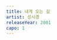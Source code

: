 ```yaml
---
title: 내게 오는 길
artist: 성시경
releaseYear: 2001
capo: 1
---
```


<ScoreWrapper>
  <ScorePhrase
    phrase={{
      lyrics: '지금 곁에서 딴 생각에 잠겨 걷고 있는 그대',
      chordList: [
        { name: 'D', position: 0 },
        { name: 'Em', position: 3 },
        { name: 'D/F]', position: 7 },
        { name: 'G', position: 11 },
        { name: 'Em', position: 16 },
        { name: 'A', position: 22 },
      ],
    }}
  />
  <ScorePhrase
    phrase={{
      lyrics: ' 설레는 마음에 몰래 그대 모습 바라보면서 내안에 담아요',
      chordList: [
        { name: 'D', position: 0 },
        { name: 'F]m7', position: 2 },
        { name: 'G', position: 8 },
        { name: 'Gm7', position: 11 },
        { name: 'F]m7', position: 14 },
        { name: 'B7', position: 18 },
        { name: 'Em', position: 23 },
        { name: 'Em/D', position: 25 },
        { name: 'A', position: 31 },
      ],
    }}
  />
  <ScorePhrase
    phrase={{
      lyrics: ' 사랑이겠죠 또 다른 말로는 설명할수 없죠',
      chordList: [
        { name: 'D', position: 0 },
        { name: 'Em', position: 3 },
        { name: 'D/F]', position: 6 },
        { name: 'G', position: 9 },
        { name: 'Em', position: 15 },
        { name: 'A7', position: 18 },
        { name: 'D', position: 23 },
      ],
    }}
  />
  <ScorePhrase
    phrase={{
      lyrics: '함께 걷는 이길 다시 추억으로 끝나지 않게 꼭 오늘처럼 지켜갈게요',
      chordList: [
        { name: 'F]m7', position: 1 },
        { name: 'G', position: 7 },
        { name: 'Gm7', position: 11 },
        { name: 'F]m7', position: 14 },
        { name: 'B7', position: 17 },
        { name: 'Em', position: 22 },
        { name: 'Em/D', position: 26 },
        { name: 'A7sus4', position: 33 },
        { name: 'A7', position: 36 },
      ],
    }}
  />
  <ScorePhrase
    phrase={{
      lyrics: ' 사랑한다는 그말 아껴둘걸 그랬죠',
      chordList: [
        { name: 'D', position: 0 },
        { name: 'D/F]', position: 3 },
        { name: 'G', position: 8 },
        { name: 'Em', position: 12 },
        { name: 'A7', position: 14 },
      ],
    }}
  />
  <ScorePhrase
    phrase={{
      lyrics: ' 이젠 어떻게 내맘 표현해야 하나',
      chordList: [
        { name: 'D', position: 0 },
        { name: 'D/F]', position: 4 },
        { name: 'Am', position: 9 },
        { name: 'D7', position: 12 },
      ],
    }}
  />
  <ScorePhrase
    phrase={{
      lyrics: ' 모든 것이 변해가도 이 맘으로',
      chordList: [
        { name: 'G', position: 0 },
        { name: 'Gm7', position: 3 },
        { name: 'F]m7', position: 7 },
        { name: 'Bm11', position: 11 },
        { name: 'Em', position: 16 },
      ],
    }}
  />
  <ScorePhrase
    phrase={{
      lyrics: '그대 사랑할게요',
      chordList: [
        { name: 'A7', position: 3 },
        { name: 'Dsus4', position: 8 },
        { name: 'D', position: 12 },
      ],
    }}
  />
</ScoreWrapper>
